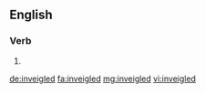 ==English==

===Verb===
{{head|en}}

# {{en-past of|inveigle}}

[[de:inveigled]]
[[fa:inveigled]]
[[mg:inveigled]]
[[vi:inveigled]]